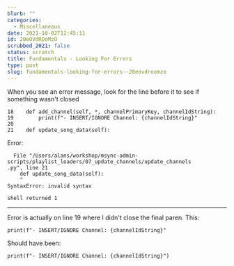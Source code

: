 ```yaml
---
blurb: ""
categories:
  - Miscellaneous
date: 2021-10-02T12:45:11
id: 20eOVdROoMzO
scrubbed_2021: false
status: scratch
title: Fundamentals - Looking For Errors
type: post
slug: fundamentals-looking-for-errors--20eovdroomzo
---
```


When you see an error message, look for the line before it to see if something wasn't closed


```python3
18    def add_channel(self, *, channelPrimaryKey, channelIdString):
19        print(f"- INSERT/IGNORE Channel: {channelIdString}"
20
21    def update_song_data(self):
```
    
    
Error: 
    
```
  File "/Users/alans/workshop/msync-admin-scripts/playlist_loaders/07_update_channels/update_channels
.py", line 21
    def update_song_data(self):
    ^
SyntaxError: invalid syntax

shell returned 1
```

---

Error is actually on line 19 where I didn't close the final paren. This: 

```python3
print(f"- INSERT/IGNORE Channel: {channelIdString}"
```

Should have been:

```python3
print(f"- INSERT/IGNORE Channel: {channelIdString}")
```